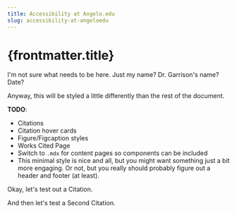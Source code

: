 ```yaml
---
title: Accessibility at Angelo.edu
slug: accessibility-at-angeloedu
---
```



# {frontmatter.title}

I'm not sure what needs to be here. Just my name? Dr. Garrison's name? Date?

Anyway, this will be styled a little differently than the rest of the document.

__TODO__:
- Citations
- Citation hover cards
- Figure/Figcaption styles
- Works Cited Page
- Switch to `.mdx` for content pages so components can be included
- This minimal style is nice and all, but you might want something just a bit more engaging. Or not, but you really should probably figure out a header and footer (at least).

Okay, let's test out a <CitationLink href="#example-citation" title="Card Title" client:visible>Citation</CitationLink>.

And then let's test a <CitationLink href="#second-citation" title="Second Citation" client:visible>Second Citation</CitationLink>.